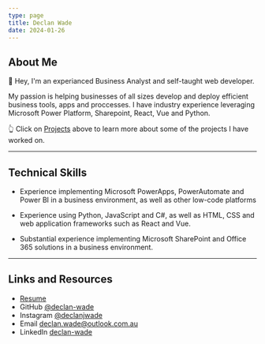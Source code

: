 ```yaml
---
type: page
title: Declan Wade
date: 2024-01-26
---
```


## About Me

👋 Hey, I'm an experianced Business Analyst and self-taught web developer. 

My passion is helping businesses of all sizes develop and deploy efficient business tools, apps and proccesses. I have industry experience leveraging Microsoft Power Platform, Sharepoint, React, Vue and Python.

👆 Click on [Projects](https://about.declanwade.com/posts) above to learn more about some of the projects I have worked on. 

---

## Technical Skills

* Experience implementing Microsoft PowerApps, PowerAutomate and Power BI in a business environment, as well as other low-code platforms

* Experience using Python, JavaScript and C#, as well as HTML, CSS and web application frameworks such as React and Vue. 

* Substantial experience implementing Microsoft SharePoint and Office 365 solutions in a business environment.

---

## Links and Resources 

- [Resume](https://rxresu.me/declan.wade/declan-wade)
- GitHub [@declan-wade](https://github.com/declan-wade/)
- Instagram [@declanjwade](https://instagram.com/declanjwade)
- Email declan.wade@outlook.com.au
- LinkedIn [declan-wade](https://www.linkedin.com/in/declan-wade-495033a0/)